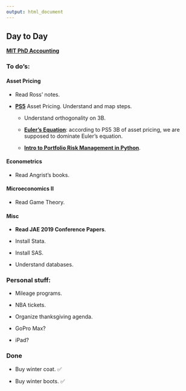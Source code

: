```yaml
---
output: html_document
---
```


## **Day to Day** {.tabset}

[**MIT PhD Accounting**](https://gabrielvoelcker.netlify.com/mit/mitaccphd)

### **To do's:**

#### Asset Pricing

- Read Ross' notes.

- [**PS5**](https://www.overleaf.com/project/5dc1d3319fda550001327bd5) Asset Pricing. Understand and map steps.

  - Understand orthogonality on 3B.
  
  - [**Euler's Equation**](https://www.khanacademy.org/science/electrical-engineering/ee-circuit-analysis-topic/ee-ac-analysis/v/ee-eulers-formula): according to PS5 3B of asset pricing, we are supposed to dominate Euler's equation.

  - [**Intro to Portfolio Risk Management in Python**](https://campus.datacamp.com/courses/intro-to-portfolio-risk-management-in-python/factor-investing?ex=1). 

#### Econometrics

- Read Angrist's books.

#### Microeconomics II

- Read Game Theory. 

#### Misc

- **Read JAE 2019 Conference Papers**.

- Install Stata.

- Install SAS.

- Understand databases.

### **Personal stuff:**

- Mileage programs.

- NBA tickets.

- Organize thanksgiving agenda. 

- GoPro Max?

- iPad?

### **Done**

- Buy winter coat. ✅

- Buy winter boots. ✅
